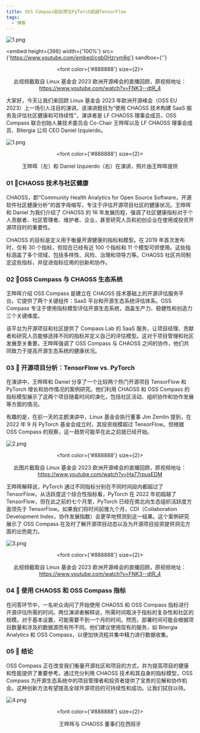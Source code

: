 ```yaml
---
title: OSS Compass超前预见PyTorch超越TensorFlow
tags:
  - 博客
---
```


![1.png](media/r.jpg)

<!--truncate-->

<embed
  height={398}
  width={'100%'}
  src={'https://www.youtube.com/embed/cgb0Hzrym8g'}
  sandbox={''}
></embed>

<center>

  <font color={'#888888'} size={2}>

此视频截取自 Linux 基金会 2023 欧洲开源峰会的直播回顾，原视频地址：https://www.youtube.com/watch?v=FNK3--dtR_4

  </font>

</center>

大家好，今天让我们来回顾 Linux 基金会 2023 年欧洲开源峰会（OSS EU 2023）上一场引人注目的演讲。该演讲题目为“使用 CHAOSS 技术构建 SaaS 服务及评估社区健康和可持续性”，演讲者是 LF CHAOSS 理事会成员、OSS Compass 联合创始人兼技术委员会 Co-Chair 王晔晖以及 LF CHAOSS 理事会成员、Bitergia 公司 CEO Daniel Izquierdo。

![1.png](media/1.jpg)

<center>

  <font color={'#888888'} size={2}>

王晔晖（左）和 Daniel Izquierdo（右）在演讲，照片由王晔晖提供

  </font>

</center>

### 01 🌟CHAOSS 技术与社区健康

CHAOSS，即“Community Health Analytics for Open Source Software，开源软件社区健康分析”的首字母缩写，专注于评估开源项目社区的健康状况。王晔晖和 Daniel 为我们介绍了 CHAOSS 的 16 年发展历程，强调了社区健康指标对于个人贡献者、社区管理者、维护者、企业，甚至研究人员和初创企业在使用或投资开源项目时的重要性。

CHAOSS 的目标是定义用于衡量开源健康的指标和模型。在 2019 年首次发布时，仅有 30 个指标，但现在已经有近 100 个指标和 11 个模型可供使用。这些指标涵盖了多个领域，包括多样性、风险、治理和领导力等。CHAOSS 社区共同制定这些指标，并促进指标应用的创新和协作。

### 02 🌟OSS Compass 与 CHAOSS 生态系统

王晔晖介绍 OSS Compass 是建立在 CHAOSS 技术基础上的开源评估服务平台。它提供了两个关键组件：SaaS 平台和开源生态系统评估体系。OSS Compass 专注于使用指标模型评估开源生态系统，涵盖生产力、稳健性和创造力三个关键维度。

该平台为开源项目和社区提供了 Compass Lab 的 SaaS 服务，让项目经理、贡献者和研究人员能够选择不同的指标并定义自己的评估模型。这对于项目管理和社区发展至关重要。王晔晖强调了 OSS Compass 与 CHAOSS 之间的协作，他们共同致力于提高开源生态系统的健康状况。

### 03 🌟 开源项目分析：TensorFlow vs. PyTorch

在演讲中，王晔晖和 Daniel 分享了一个比较两个热门开源项目 TensorFlow 和 PyTorch 增长和协作情况的案例研究。他们利用 CHAOSS 和 OSS Compass 的指标模型展示了这两个项目随着时间的演化，包括社区活动、组织协作和协作发展等方面的情况。

有趣的是，在前一天的主题演讲中，Linux 基金会执行董事 Jim Zemlin 提到，在 2022 年 9 月 PyTorch 基金会成立时，其投资规模超过 TensorFlow。但根据 OSS Compass 的观察，这一趋势可能早在此之前就已经开始。

![2.png](media/2.png)

<center>

  <font color={'#888888'} size={2}>

此图片截取自 Linux 基金会 2023 欧洲开源峰会的直播回顾，原视频地址：https://www.youtube.com/watch?v=Ha77rpusEDM

  </font>

</center>

王晔晖解释说，PyTorch 通过不同指标分别在不同时间段内都超过了 TensorFlow。从活跃度这个综合性指标看，PyTorch 在 2022 年初超越了 TensorFlow，但在此之前的七个月里，PyTorch 已经在南北向生态组织活跃度方面领先于 TensorFlow。如果我们将时间前推九个月，CDI（Collaboration Development Index，协作发展指数）会更早地预测到这一结果。这个案例研究展示了 OSS Compass 在及时了解开源项目动态以及为开源项目投资提供洞见方面的出色能力。

![3.png](media/3.png)

<center>

  <font color={'#888888'} size={2}>

此视频截取自 Linux 基金会 2023 欧洲开源峰会的直播回顾，原视频地址：https://www.youtube.com/watch?v=FNK3--dtR_4

  </font>

</center>

### 04 🌟 使用 CHAOSS 和 OSS Compass 指标

在问答环节中，一名听众询问了开始使用 CHAOSS 和 OSS Compass 指标进行开源评估所需的时间。两位演讲者解释说，所需时间取决于指标的复杂性和社区的规模。对于基本设置，可能需要不到一个月的时间。然而，部署时间可能会根据项目数量和涉及的数据源而有所不同。他们建议使用现有的服务，如 Bitergia Analytics 和 OSS Compass，以便加快流程并集中精力进行数据收集。

### 05 🌟 结论

OSS Compass 正在改变我们衡量开源社区和项目的方式，并为提高项目的健康和性能提供了重要参考。通过充分利用 CHAOSS 技术和其自身的指标模型，OSS Compass 为开源生态系统中的项目管理者和投资者提供了宝贵的见解和协作机会。这种创新方法有望提高全球开源项目的可持续性和成功。让我们拭目以待。

![4.png](media/4.jpg)

<center>

<font color={'#888888'} size={2}>

王晔晖与 CHAOSS 董事们在西班牙

</font>

</center>
